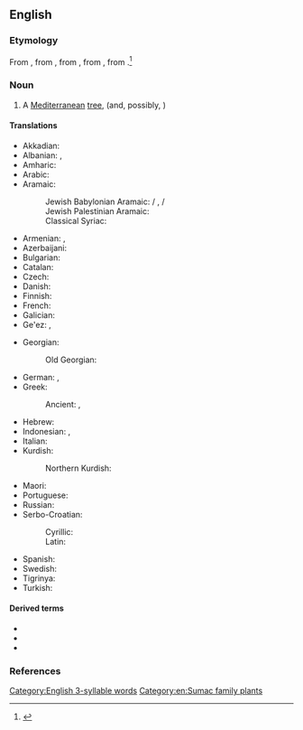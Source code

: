 ==English==
{{wikipedia}}

===Etymology===
From {{inh|en|enm|therebynte}}, from {{der|en|fro|terebinthe}}, from {{der|en|la|terebinthus}}, from {{der|en|grc|τερέβινθος}}, from {{der|en|pregrc}}.<ref>{{R:grc:Beekes|57|τέρμινθος}}</ref>

===Noun===
{{en-noun}}

# A [[Mediterranean]] [[tree]], {{taxlink|Pistacia terebinthus|species|noshow=1}} (and, possibly, {{taxlink|Pistacia palaestina|species|noshow=1}})

====Translations====
{{trans-top|a Mediterranean tree}}
* Akkadian: {{t|akk|𒌑𒁍𒌓𒉡|tr=buṭnu|m}}
* Albanian: {{t+|sq|bafër|m}}, {{t+|sq|bathër|m}}
* Amharic: {{t|am|ቡጥም|tr=buṭəm|m}}
* Arabic: {{t|ar|بُطْم|m}}
* Aramaic:
*: Jewish Babylonian Aramaic: {{t|arc|בוטמא|m|tr=buṭma}} / {{t|arc|בטמא|m|tr=buṭma, beṭma}}, {{t|arc|בוטנא|m|tr=buṭnā}} / {{t|arc|בטנא|m|tr=buṭnā, beṭna}}
*: Jewish Palestinian Aramaic: {{t|arc|בטמה|m|ts=*buṭma}}
*: Classical Syriac: {{t|syc|ܒܛܡܬܐ|m|tr=bəṭməṯā}}
* Armenian: {{t|hy|բեւեկնի}}, {{t+|hy|բտմի}}
* Azerbaijani: {{t-needed|az}}
* Bulgarian: {{t|bg|кукуч|m}}
* Catalan: {{t|ca|terebint|m}}
* Czech: {{t|cs|řečík terebintový|m}}
* Danish: {{t-needed|da}}
* Finnish: {{t+|fi|tärpättipistaasi}}
* French: {{t+|fr|térébinthe|m}}
* Galician: {{t|gl|terebinto|m}}
* Ge'ez: {{t|gez|ቡጥም|m}}, {{t|gez|ብጥም|m}}
{{trans-mid}}
* Georgian: {{t+|ka|ბელეკონი}}
*: Old Georgian: {{t|oge|ტერემინთო}}
* German: {{t+|de|Terebinthe|f}}, {{t|de|Terpentin-Pistazie|f}}
* Greek:
*: Ancient: {{t|grc|τερέβινθος|f}}, {{t|grc|τέρμινθος|f}}
* Hebrew: {{t+|he|אֵלָה|tr=ēlā|f}}
* Indonesian: {{t|id|tarbantin}}, {{t|id|tarbantin}}
* Italian: {{t|it|terebinto|m}}
* Kurdish:
*: Northern Kurdish: {{t|kmr|bêmk|f}} {{qualifier|variety with soft seeds}}
* Maori: {{t|mi|terepini}}
* Portuguese: {{t+|pt|terebinto|m}}
* Russian: {{t|ru|терпенти́новое де́рево|n}}
* Serbo-Croatian:
*: Cyrillic: {{t|sh|смр̀дљика|f}}
*: Latin: {{t+|sh|smr̀dljika|f}}
* Spanish: {{t|es|terebinto|m}}
* Swedish: {{t|sv|terebint}}
* Tigrinya: {{t|ti|ቡጥም|tr=buṭəm|m}}
* Turkish: {{t+|tr|menengiç}}
{{trans-bottom}}

====Derived terms====
* {{l|en|terpentin}}
* {{l|en|terpin}}
* {{l|en|terpineol}}

===References===
<references/>

[[Category:English 3-syllable words]]
[[Category:en:Sumac family plants]]